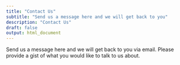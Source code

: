 ```yaml
--- 
title: "Contact Us"
subtitle: "Send us a message here and we will get back to you"
description: "Contact Us"
draft: false 
output: html_document
--- 
```


Send us a message here and we will get back to you via email. Please provide a gist of what you would like to talk to us about.